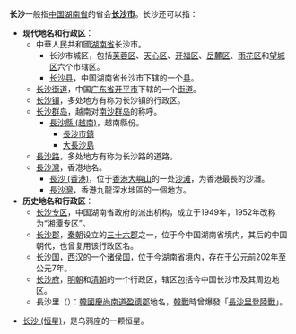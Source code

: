 '''长沙'''一般指[[中国|中国]][[湖南省|湖南省]]的省会'''[[长沙市|长沙市]]'''。长沙还可以指：
*'''现代地名和行政区'''：
**中華人民共和國[[湖南省|湖南省]]长沙市。
***长沙市城区，包括[[芙蓉区|芙蓉区]]、[[天心区|天心区]]、[[开福区|开福区]]、[[岳麓区|岳麓区]]、[[雨花区|雨花区]]和[[望城区|望城区]]六个市辖区。
***[[长沙县|长沙县]]，中国湖南省长沙市下辖的一个[[县|县]]。
**[[长沙街道|长沙街道]]，中国[[广东省|广东省]][[开平市|开平市]]下辖的一个[[街道_(行政区划)|街道]]。
**[[长沙镇|长沙镇]]，多处地方有称为长沙镇的行政区。
**[[长沙群岛|长沙群岛]]，越南对[[南沙群岛|南沙群岛]]的称呼。
***[[長沙縣_(越南)|長沙縣 (越南)]]，越南縣份。
****[[長沙市鎮|長沙市鎮]]
****[[南威島|大長沙島]]
**[[長沙路|長沙路]]，多处地方有称为长沙路的道路。
**[[長沙灣_(消歧義)|長沙灣]]，香港地名。
***[[長沙_(香港)|長沙 (香港)]]，位于[[香港|香港]][[大嶼山|大嶼山]]的一处[[沙滩|沙滩]]，为香港最長的沙灘。
***[[長沙灣|長沙灣]]，香港九龍深水埗區的一個地方。
*'''历史地名和行政区'''：
**[[湘潭地区|长沙专区]]，中国湖南省政府的派出机构，成立于1949年，1952年改称为“湘潭专区”。
**[[长沙郡|长沙郡]]，[[秦朝|秦朝]]设立的[[秦朝行政区划|三十六郡]]之一，位于今中国湖南省境内，其后的中国朝代，也曾复用该行政区名。
**[[长沙国|长沙国]]，[[西汉|西汉]]的一个[[诸侯国|诸侯国]]，位于今湖南省境内，存在于公元前202年至公元7年。
**[[长沙府|长沙府]]，[[明朝|明朝]]和[[清朝|清朝]]的一个行政区，辖区包括今中国长沙市及其周边地区。
**長沙里（{{lang|ko|장사리}}）：[[韓國|韓國]][[慶尚南道|慶尚南道]][[盈德郡|盈德郡]]{{Link-ko|南亭面|남정면}}地名，[[韓戰|韓戰]]時曾爆發「[[長沙里登陸戰|長沙里登陸戰]]」。

*[[长沙_(恒星)|长沙 (恒星)]]，是乌鸦座的一颗恒星。

{{disambig|C长沙 (消歧义)|Cat=二字中国地名消歧义}}